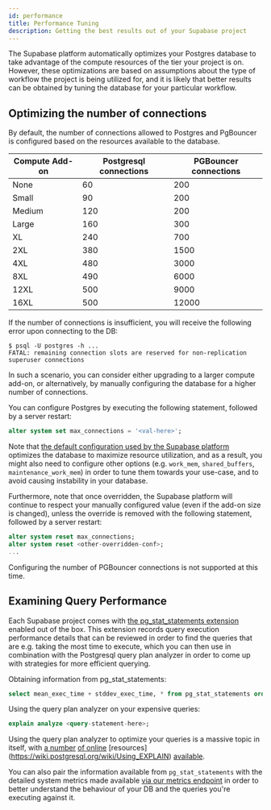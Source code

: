 ```yaml
---
id: performance
title: Performance Tuning
description: Getting the best results out of your Supabase project
---
```


The Supabase platform automatically optimizes your Postgres database to take advantage of the compute resources of the tier your project is on. However, these optimizations are based on assumptions about the type of workflow the project is being utilized for, and it is likely that better results can be obtained by tuning the database for your particular workflow.

## Optimizing the number of connections 

By default, the number of connections allowed to Postgres and PgBouncer is configured based on the resources available to the database.

| Compute Add-on | Postgresql connections | PGBouncer connections |
|----------------|------------------------|-----------------------|
| None           | 60                     | 200                   |
| Small          | 90                     | 200                   |
| Medium         | 120                    | 200                   |
| Large          | 160                    | 300                   |
| XL             | 240                    | 700                   |
| 2XL            | 380                    | 1500                  |
| 4XL            | 480                    | 3000                  |
| 8XL            | 490                    | 6000                  |
| 12XL           | 500                    | 9000                  |
| 16XL           | 500                    | 12000                 |

If the number of connections is insufficient, you will receive the following error upon connecting to the DB:

```shell
$ psql -U postgres -h ...
FATAL: remaining connection slots are reserved for non-replication superuser connections
```

In such a scenario, you can consider either upgrading to a larger compute add-on, or alternatively, by manually configuring the database for a higher number of connections.

You can configure Postgres by executing the following statement, followed by a server restart:

```sql
alter system set max_connections = '<val-here>';
```

Note that [the default configuration used by the Supabase platform](https://github.com/supabase/supabase-admin-api/blob/master/optimizations/postgres.go) optimizes the database to maximize resource utilization, and as a result, you might also need to configure other options (e.g. `work_mem`, `shared_buffers`, `maintenance_work_mem`) in order to tune them towards your use-case, and to avoid causing instability in your database.

Furthermore, note that once overridden, the Supabase platform will continue to respect your manually configured value (even if the add-on size is changed), unless the override is removed with the following statement, followed by a server restart:

```sql
alter system reset max_connections;
alter system reset <other-overridden-conf>;
...
```

Configuring the number of PGBouncer connections is not supported at this time.

## Examining Query Performance

Each Supabase project comes with [the pg_stat_statements extension](https://www.postgresql.org/docs/14/pgstatstatements.html) enabled out of the box. This extension records query execution performance details that can be reviewed in order to find the queries that are e.g. taking the most time to execute, which you can then use in combination with the Postgresql query plan analyzer in order to come up with strategies for more efficient querying.

Obtaining information from pg_stat_statements:
```sql
select mean_exec_time + stddev_exec_time, * from pg_stat_statements order by 1 desc;
```

Using the query plan analyzer on your expensive queries:

```sql
explain analyze <query-statement-here>;
```

Using the query plan analyzer to optimize your queries is a massive topic in itself, with [a number](https://www.postgresql.org/docs/current/using-explain.html) [of online](https://theartofpostgresql.com/explain-plan-visualizer/) [resources] (https://wiki.postgresql.org/wiki/Using_EXPLAIN) [available](https://www.enterprisedb.com/blog/postgresql-query-optimization-performance-tuning-with-explain-analyze).

You can also pair the information available from `pg_stat_statements` with the detailed system metrics made available [via our metrics endpoint](/docs/guides/platform/metrics) in order to better understand the behaviour of your DB and the queries you're executing against it.
